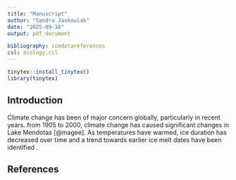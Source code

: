 ```yaml
---
title: "Manuscript"
author: "Sandra Jaskowiak"
date: "2025-09-16"
output: pdf_document

bibliography: icedatareferences
csl: ecology.csl
---
```


```r
tinytex::install_tinytex()
library(tinytex)
```

## Introduction

Climate change has been of major concern globally, particularly in recent years. from 1905 to 2000, climate change has caused significant changes in Lake Mendotas [@magee]. As temperatures have warmed, ice duration has decreased over time and a trend towards earlier ice melt dates have been identified .

## References
